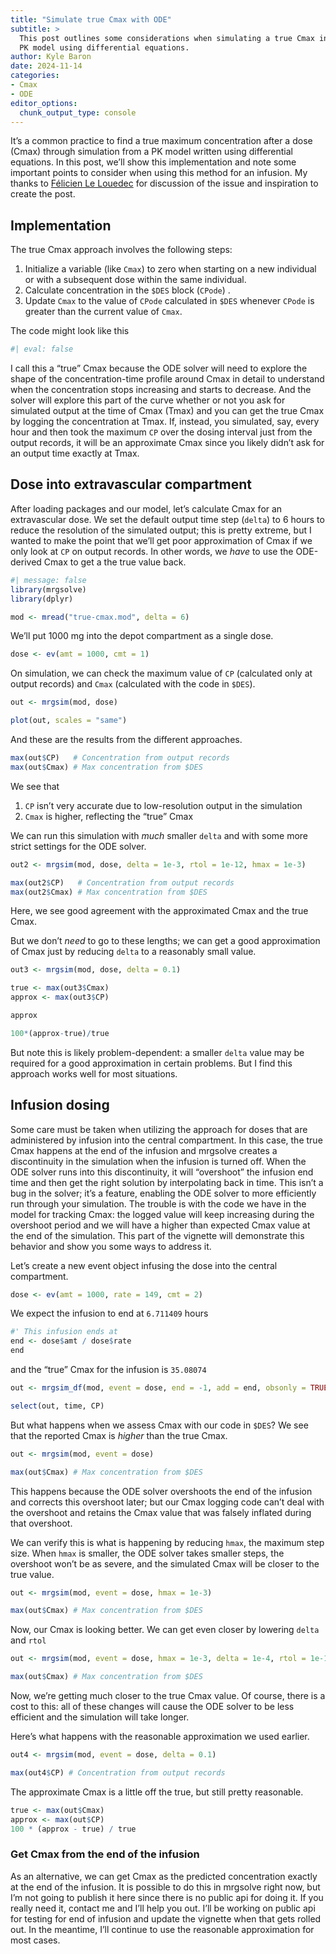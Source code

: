 ```yaml
---
title: "Simulate true Cmax with ODE"
subtitle: > 
  This post outlines some considerations when simulating a true Cmax in your
  PK model using differential equations.
author: Kyle Baron
date: 2024-11-14
categories: 
- Cmax
- ODE
editor_options: 
  chunk_output_type: console
---
```


It's a common practice to find a true maximum concentration after a dose 
(Cmax) through simulation from a PK model written using differential equations. 
In this post, we'll show this implementation and note some important points
to consider when using this method for an infusion. My thanks to 
[Félicien Le Louedec](https://www.linkedin.com/in/f%C3%A9licien-le-louedec-5a9736152/)
for discussion of the issue and inspiration to create the post.


## Implementation 

The true Cmax approach involves the following steps:

1. Initialize a variable (like `Cmax`) to zero when starting on a new individual
   or with a subsequent dose within the same individual.
2. Calculate concentration in the `$DES` block (`CPode`) . 
3. Update `Cmax` to the value of `CPode` calculated in `$DES` whenever `CPode` 
   is greater than the current value of `Cmax`. 

The code might look like this


```r
#| eval: false

```

I call this a "true" Cmax because the ODE solver will need to explore the shape
of the concentration-time profile around Cmax in detail to understand when the
concentration stops increasing and starts to decrease. And the solver will
explore this part of the curve whether or not you ask for simulated output at
the time of Cmax (Tmax) and you can get the true Cmax by logging the
concentration at Tmax. If, instead, you simulated, say, every hour and then took
the maximum `CP` over the dosing interval just from the output records, it will
be an approximate Cmax since you likely didn't ask for an output time exactly at
Tmax.


## Dose into extravascular compartment

After loading packages and our model, let's calculate Cmax for an extravascular
dose. We set the default output time step (`delta`) to 6 hours to reduce the 
resolution of the simulated output; this is pretty extreme, but I wanted to 
make the point that we'll get poor approximation of Cmax if we only look at `CP` 
on output records. In other words, we _have_ to use the ODE-derived Cmax to get 
a the true value back. 

```r
#| message: false
library(mrgsolve)
library(dplyr)

mod <- mread("true-cmax.mod", delta = 6) 
```

We'll put 1000 mg into the depot compartment as a single dose.

```r
dose <- ev(amt = 1000, cmt = 1)
```

On simulation, we can check the maximum value of `CP` (calculated only at output
records) and `Cmax` (calculated with the code in `$DES`). 

```r
out <- mrgsim(mod, dose)

plot(out, scales = "same")
```

And these are the results from the different approaches.

```r
max(out$CP)   # Concentration from output records
max(out$Cmax) # Max concentration from $DES
```

We see that 

1. `CP` isn't very accurate due to low-resolution output in the simulation
2. `Cmax` is higher, reflecting the "true" Cmax

We can run this simulation with _much_ smaller `delta` and with some more strict
settings for the ODE solver.

```r
out2 <- mrgsim(mod, dose, delta = 1e-3, rtol = 1e-12, hmax = 1e-3)

max(out2$CP)   # Concentration from output records
max(out2$Cmax) # Max concentration from $DES
```
Here, we see good agreement with the approximated Cmax and the true Cmax.

But we don't _need_ to go to these lengths; we can get a good approximation of
Cmax just by reducing `delta` to a reasonably small value.

```r
out3 <- mrgsim(mod, dose, delta = 0.1)

true <- max(out3$Cmax)
approx <- max(out3$CP)

approx

100*(approx-true)/true
```

But note this is likely problem-dependent: a smaller `delta` value may be 
required for a good approximation in certain problems. But I find this approach
works well for most situations.


## Infusion dosing

Some care must be taken when utilizing the approach for doses that are
administered by infusion into the central compartment. In this case, the true
Cmax happens at the end of the infusion and mrgsolve creates a discontinuity in
the simulation when the infusion is turned off. When the ODE solver runs into
this discontinuity, it will "overshoot" the infusion end time and then get the
right solution by interpolating back in time. This isn't a bug in the solver;
it's a feature, enabling the ODE solver to more efficiently run through your
simulation. The trouble is with the code we have in the model for tracking Cmax:
the logged value will keep increasing during the overshoot period and we will
have a higher than expected Cmax value at the end of the simulation. This part
of the vignette will demonstrate this behavior and show you some ways to address
it.


Let's create a new event object infusing the dose into the central compartment. 

```r
dose <- ev(amt = 1000, rate = 149, cmt = 2)
```

We expect the infusion to end at `6.711409` hours 

```r
#' This infusion ends at 
end <- dose$amt / dose$rate
end
```

and the "true" Cmax  for the infusion is `35.08074`
```r
out <- mrgsim_df(mod, event = dose, end = -1, add = end, obsonly = TRUE)

select(out, time, CP)
```


But what happens when we assess Cmax with our code in `$DES`? We see that the
reported Cmax is _higher_ than the true Cmax.

```r
out <- mrgsim(mod, event = dose)

max(out$Cmax) # Max concentration from $DES
```

This happens because the ODE solver overshoots the end of the infusion and 
corrects this overshoot later; but our Cmax logging code can't deal with 
the overshoot and retains the Cmax value that was falsely inflated
during that overshoot. 


We can verify this is what is happening by reducing `hmax`, the maximum step 
size. When `hmax` is smaller, the ODE solver takes smaller steps, the 
overshoot won't be as severe, and the simulated Cmax will be closer to the 
true value. 

```r
out <- mrgsim(mod, event = dose, hmax = 1e-3)

max(out$Cmax) # Max concentration from $DES
```

Now, our Cmax is looking better. We can get even closer by lowering 
`delta` and `rtol`

```r
out <- mrgsim(mod, event = dose, hmax = 1e-3, delta = 1e-4, rtol = 1e-12)

max(out$Cmax) # Max concentration from $DES
```

Now, we're getting much closer to the true Cmax value. Of course, there is a 
cost to this: all of these changes will cause the ODE solver to be less efficient
and the simulation will take longer. 

Here's what happens with the reasonable approximation we used earlier.

```r
out4 <- mrgsim(mod, event = dose, delta = 0.1)

max(out4$CP) # Concentration from output records
```

The approximate Cmax is a little off the true, but still pretty reasonable.

```r
true <- max(out$Cmax)
approx <- max(out$CP)
100 * (approx - true) / true
```


### Get Cmax from the end of the infusion

As an alternative, we can get Cmax as the predicted concentration exactly at the
end of the infusion. It is possible to do this in mrgsolve right now, but I'm
not going to publish it here since there is no public api for doing it. If you
really need it, contact me and I'll help you out. I'll be working on public api
for testing for end of infusion and update the vignette when that gets rolled
out. In the meantime, I'll continue to use the reasonable approximation for 
most cases. 
